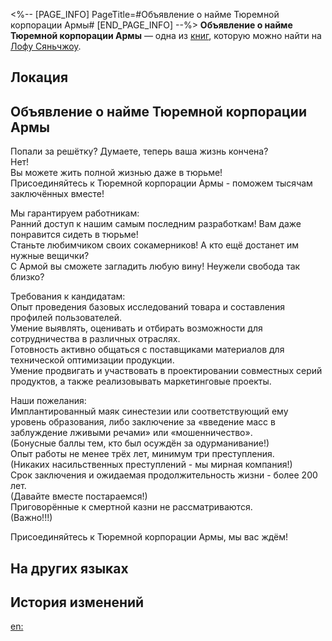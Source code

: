 <%-- [PAGE_INFO]
PageTitle=#Объявление о найме Тюремной корпорации Армы#
[END_PAGE_INFO] --%>
{{Дополнить}}
{{Книга Инфобокс
|id           = 391
|partIds      = 190686
|Название     = 
|Изображение  = Иконка рукописи с Лофу Сяньчжоу.png
|Мир          = Лофу Сяньчжоу
|Томов        = 1
|Автор        = <!--нужно добавить-->
|Описание     = Попал в Дом кандалов? Найди работу!
|Том1         = {{tx}}
|Источник1    = {{tx|Отсутствует источник}}
|Персонажи    = 
|Фракции      = 
}}
'''Объявление о найме Тюремной корпорации Армы''' — одна из [[Книги|книг]], которую можно найти на [[Лофу Сяньчжоу]].

==Локация==
{{Отметка карты|<!--название карты-->|<!--id отметки-->}}

==Объявление о найме Тюремной корпорации Армы==
Попали за решётку? Думаете, теперь ваша жизнь кончена?<br />
Нет!<br />
Вы можете жить полной жизнью даже в тюрьме!<br />
Присоединяйтесь к Тюремной корпорации Армы - поможем тысячам заключённых вместе!

Мы гарантируем работникам:<br />
Ранний доступ к нашим самым последним разработкам! Вам даже понравится сидеть в тюрьме!<br />
Станьте любимчиком своих сокамерников! А кто ещё достанет им нужные вещички?<br />
С Армой вы сможете загладить любую вину! Неужели свобода так близко?

Требования к кандидатам:<br />
Опыт проведения базовых исследований товара и составления профилей пользователей.<br />
Умение выявлять, оценивать и отбирать возможности для сотрудничества в различных отраслях.<br />
Готовность активно общаться с поставщиками материалов для технической оптимизации продукции.<br />
Умение продвигать и участвовать в проектировании совместных серий продуктов, а также реализовывать маркетинговые проекты.

Наши пожелания:<br />
Имплантированный маяк синестезии или соответствующий ему уровень образования, либо заключение за «введение масс в заблуждение лживыми речами» или «мошенничество».<br />
(Бонусные баллы тем, кто был осуждён за одурманивание!)<br />
Опыт работы не менее трёх лет, минимум три преступления.<br />
(Никаких насильственных преступлений - мы мирная компания!)<br />
Срок заключения и ожидаемая продолжительность жизни - более 200 лет.<br />
(Давайте вместе постараемся!)<br />
Приговорённые к смертной казни не рассматриваются.<br />
(Важно!!!)

Присоединяйтесь к Тюремной корпорации Армы, мы вас ждём!



==На других языках==
{{На других языках
|en   = Arma Correctional Group Recruitment Notice
|zhs  = 阿合马铁窗集团招聘启事
|zht  = 阿合馬鐵窗集團招募公告
|ja   = アハマ鉄窓グループ求人案内
|ko   = 아르마 철창 그룹 채용 공고
|es   = Notificación de reclutamiento del Grupo Correccional Arma
|fr   = Avis de recrutement du Groupe correctionnel d'Arma
|ru   = Объявление о найме Тюремной корпорации Армы
|th   = ประกาศรับสมัครของ "บริษัทลูกกรงเหล็ก Arma"
|vi   = Thông Báo Tuyển Dụng Của Tập Đoàn Cửa Sắt Arma
|de   = Stellenausschreibung für die Arma-Justizvollzugsgruppe
|id   = Pengumuman Rekrutmen Serikat Lapas Arma
|pt   = Anúncio de Recrutamento do Grupo Correcional Armah
}}

==История изменений==
{{История изменений|3.5}}

[[en:]]